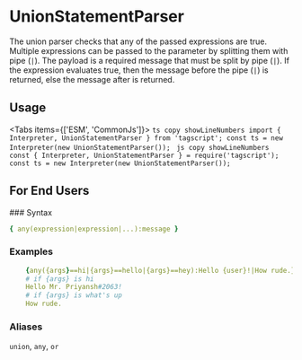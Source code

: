 # UnionStatementParser


The union parser checks that any of the passed expressions are true.
Multiple expressions can be passed to the parameter by splitting them with pipe (`|`).
The payload is a required message that must be split by pipe (`|`).
If the expression evaluates true, then the message before the pipe (`|`) is returned, else the message after is returned.

## Usage

<Tabs items={['ESM', 'CommonJs']}>
	<Tab>
		```ts copy showLineNumbers
			import { Interpreter, UnionStatementParser } from 'tagscript';
			const ts = new Interpreter(new UnionStatementParser());
    	```
    </Tab>
    <Tab>
    	```js copy showLineNumbers
    		const { Interpreter, UnionStatementParser } = require('tagscript');
			const ts = new Interpreter(new UnionStatementParser());
    	```

</Tab>

</Tabs>

## For End Users

<Callout type="info" emoji={null}>
### Syntax

```yaml
{ any(expression|expression|...):message }
```

### Examples

```yaml
	{any({args}==hi|{args}==hello|{args}==hey):Hello {user}!|How rude.}
	# if {args} is hi
	Hello Mr. Priyansh#2063!
	# if {args} is what's up
	How rude.
```

### Aliases

`union`, `any`, `or`

</Callout>
